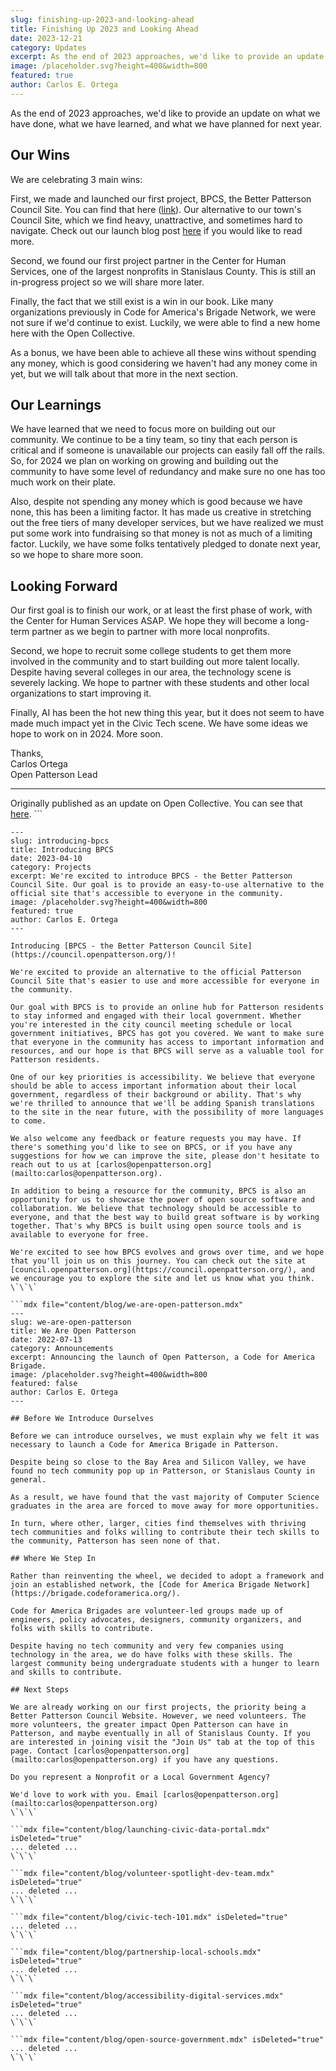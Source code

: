 ```yaml
---
slug: finishing-up-2023-and-looking-ahead
title: Finishing Up 2023 and Looking Ahead
date: 2023-12-21
category: Updates
excerpt: As the end of 2023 approaches, we'd like to provide an update on what we have done, what we have learned, and what we have planned for next year.
image: /placeholder.svg?height=400&width=800
featured: true
author: Carlos E. Ortega
---
```


As the end of 2023 approaches, we'd like to provide an update on what we have done, what we have learned, and what we have planned for next year.

## Our Wins

We are celebrating 3 main wins:

First, we made and launched our first project, BPCS, the Better Patterson Council Site. You can find that here ([link](https://council.openpatterson.org/)). Our alternative to our town's Council Site, which we find heavy, unattractive, and sometimes hard to navigate. Check out our launch blog post [here](https://www.openpatterson.org/latest/2023-04-10-introducing-bpcs) if you would like to read more.

Second, we found our first project partner in the Center for Human Services, one of the largest nonprofits in Stanislaus County. This is still an in-progress project so we will share more later.

Finally, the fact that we still exist is a win in our book. Like many organizations previously in Code for America's Brigade Network, we were not sure if we'd continue to exist. Luckily, we were able to find a new home here with the Open Collective.

As a bonus, we have been able to achieve all these wins without spending any money, which is good considering we haven't had any money come in yet, but we will talk about that more in the next section.

## Our Learnings

We have learned that we need to focus more on building out our community. We continue to be a tiny team, so tiny that each person is critical and if someone is unavailable our projects can easily fall off the rails. So, for 2024 we plan on working on growing and building out the community to have some level of redundancy and make sure no one has too much work on their plate.

Also, despite not spending any money which is good because we have none, this has been a limiting factor. It has made us creative in stretching out the free tiers of many developer services, but we have realized we must put some work into fundraising so that money is not as much of a limiting factor. Luckily, we have some folks tentatively pledged to donate next year, so we hope to share more soon.

## Looking Forward

Our first goal is to finish our work, or at least the first phase of work, with the Center for Human Services ASAP. We hope they will become a long-term partner as we begin to partner with more local nonprofits.

Second, we hope to recruit some college students to get them more involved in the community and to start building out more talent locally. Despite having several colleges in our area, the technology scene is severely lacking. We hope to partner with these students and other local organizations to start improving it.

Finally, AI has been the hot new thing this year, but it does not seem to have made much impact yet in the Civic Tech scene. We have some ideas we hope to work on in 2024. More soon.

Thanks,  
Carlos Ortega  
Open Patterson Lead

---

Originally published as an update on Open Collective. You can see that [here](https://opencollective.com/openpatterson/updates/finishing-up-2023-and-looking-ahead).
\`\`\`

```mdx file="content/blog/introducing-bpcs.mdx"
---
slug: introducing-bpcs
title: Introducing BPCS
date: 2023-04-10
category: Projects
excerpt: We're excited to introduce BPCS - the Better Patterson Council Site. Our goal is to provide an easy-to-use alternative to the official site that's accessible to everyone in the community.
image: /placeholder.svg?height=400&width=800
featured: true
author: Carlos E. Ortega
---

Introducing [BPCS - the Better Patterson Council Site](https://council.openpatterson.org/)!

We're excited to provide an alternative to the official Patterson Council Site that's easier to use and more accessible for everyone in the community.

Our goal with BPCS is to provide an online hub for Patterson residents to stay informed and engaged with their local government. Whether you're interested in the city council meeting schedule or local government initiatives, BPCS has got you covered. We want to make sure that everyone in the community has access to important information and resources, and our hope is that BPCS will serve as a valuable tool for Patterson residents.

One of our key priorities is accessibility. We believe that everyone should be able to access important information about their local government, regardless of their background or ability. That's why we're thrilled to announce that we'll be adding Spanish translations to the site in the near future, with the possibility of more languages to come.

We also welcome any feedback or feature requests you may have. If there's something you'd like to see on BPCS, or if you have any suggestions for how we can improve the site, please don't hesitate to reach out to us at [carlos@openpatterson.org](mailto:carlos@openpatterson.org).

In addition to being a resource for the community, BPCS is also an opportunity for us to showcase the power of open source software and collaboration. We believe that technology should be accessible to everyone, and that the best way to build great software is by working together. That's why BPCS is built using open source tools and is available to everyone for free.

We're excited to see how BPCS evolves and grows over time, and we hope that you'll join us on this journey. You can check out the site at [council.openpatterson.org](https://council.openpatterson.org/), and we encourage you to explore the site and let us know what you think.
\`\`\`

```mdx file="content/blog/we-are-open-patterson.mdx"
---
slug: we-are-open-patterson
title: We Are Open Patterson
date: 2022-07-13
category: Announcements
excerpt: Announcing the launch of Open Patterson, a Code for America Brigade.
image: /placeholder.svg?height=400&width=800
featured: false
author: Carlos E. Ortega
---

## Before We Introduce Ourselves

Before we can introduce ourselves, we must explain why we felt it was necessary to launch a Code for America Brigade in Patterson.

Despite being so close to the Bay Area and Silicon Valley, we have found no tech community pop up in Patterson, or Stanislaus County in general.

As a result, we have found that the vast majority of Computer Science graduates in the area are forced to move away for more opportunities.

In turn, where other, larger, cities find themselves with thriving tech communities and folks willing to contribute their tech skills to the community, Patterson has seen none of that.

## Where We Step In

Rather than reinventing the wheel, we decided to adopt a framework and join an established network, the [Code for America Brigade Network](https://brigade.codeforamerica.org/).

Code for America Brigades are volunteer-led groups made up of engineers, policy advocates, designers, community organizers, and folks with skills to contribute.

Despite having no tech community and very few companies using technology in the area, we do have folks with these skills. The largest community being undergraduate students with a hunger to learn and skills to contribute.

## Next Steps

We are already working on our first projects, the priority being a Better Patterson Council Website. However, we need volunteers. The more volunteers, the greater impact Open Patterson can have in Patterson, and maybe eventually in all of Stanislaus County. If you are interested in joining visit the "Join Us" tab at the top of this page. Contact [carlos@openpatterson.org](mailto:carlos@openpatterson.org) if you have any questions.

Do you represent a Nonprofit or a Local Government Agency?

We'd love to work with you. Email [carlos@openpatterson.org](mailto:carlos@openpatterson.org)
\`\`\`

```mdx file="content/blog/launching-civic-data-portal.mdx" isDeleted="true"
... deleted ...
\`\`\`

```mdx file="content/blog/volunteer-spotlight-dev-team.mdx" isDeleted="true"
... deleted ...
\`\`\`

```mdx file="content/blog/civic-tech-101.mdx" isDeleted="true"
... deleted ...
\`\`\`

```mdx file="content/blog/partnership-local-schools.mdx" isDeleted="true"
... deleted ...
\`\`\`

```mdx file="content/blog/accessibility-digital-services.mdx" isDeleted="true"
... deleted ...
\`\`\`

```mdx file="content/blog/open-source-government.mdx" isDeleted="true"
... deleted ...
\`\`\`

